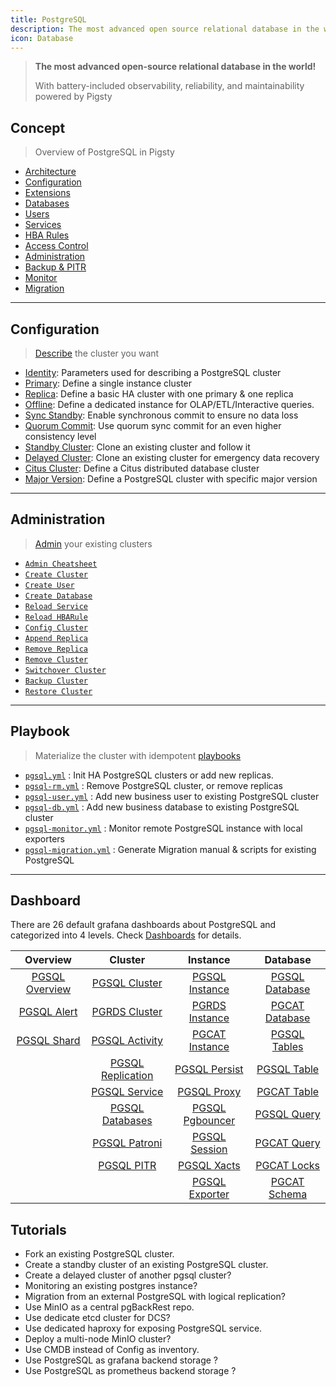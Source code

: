 ```yaml
---
title: PostgreSQL
description: The most advanced open source relational database in the world!
icon: Database
---
```



> **The most advanced open-source relational database in the world!**
>
> With battery-included observability, reliability, and maintainability powered by Pigsty

## Concept

> Overview of PostgreSQL in Pigsty

- [Architecture](/docs/pgsql/arch/)
- [Configuration](/docs/pgsql/config/)
- [Extensions](/docs/pgsql/ext/)
- [Databases](/docs/pgsql/db/)
- [Users](/docs/pgsql/user/)
- [Services](/docs/pgsql/service/)
- [HBA Rules](/docs/pgsql/hba/)
- [Access Control](/docs/pgsql/acl)
- [Administration](/docs/pgsql/admin/)
- [Backup & PITR](/docs/pgsql/backup/)
- [Monitor](/docs/pgsql/monitor/)
- [Migration](/docs/pgsql/migration/)

------

## Configuration

> [Describe](/docs/pgsql/config/) the cluster you want

- [Identity](/docs/pgsql/config/#identity): Parameters used for describing a PostgreSQL cluster
- [Primary](/docs/pgsql/config/#primary): Define a single instance cluster
- [Replica](/docs/pgsql/config/#replica): Define a basic HA cluster with one primary & one replica
- [Offline](/docs/pgsql/config/#offline): Define a dedicated instance for OLAP/ETL/Interactive queries.
- [Sync Standby](/docs/pgsql/config/#sync-standby): Enable synchronous commit to ensure no data loss
- [Quorum Commit](/docs/pgsql/config/#quorum-commit): Use quorum sync commit for an even higher consistency level
- [Standby Cluster](/docs/pgsql/config/#standby-cluster): Clone an existing cluster and follow it
- [Delayed Cluster](/docs/pgsql/config/#delayed-cluster): Clone an existing cluster for emergency data recovery
- [Citus Cluster](/docs/pgsql/config/#citus-cluster): Define a Citus distributed database cluster
- [Major Version](/docs/pgsql/config/#major-version): Define a PostgreSQL cluster with specific major version

------

## Administration

> [Admin](/docs/pgsql/admin/) your existing clusters

- [`Admin Cheatsheet`](/docs/pgsql/admin#cheatsheet)
- [`Create Cluster`](/docs/pgsql/admin#create-cluster)
- [`Create User`](/docs/pgsql/admin#create-user)
- [`Create Database`](/docs/pgsql/admin#create-database)
- [`Reload Service`](/docs/pgsql/admin#reload-service)
- [`Reload HBARule`](/docs/pgsql/admin#reload-hbarule)
- [`Config Cluster`](/docs/pgsql/admin#config-cluster)
- [`Append Replica`](/docs/pgsql/admin#append-replica)
- [`Remove Replica`](/docs/pgsql/admin#remove-replica)
- [`Remove Cluster`](/docs/pgsql/admin#remove-cluster)
- [`Switchover Cluster`](/docs/pgsql/admin#switchover)
- [`Backup Cluster`](/docs/pgsql/admin#backup-cluster)
- [`Restore Cluster`](/docs/pgsql/admin#restore-cluster)

------

## Playbook

> Materialize the cluster with idempotent [playbooks](/docs/pgsql/playbook/)

- [`pgsql.yml`](/docs/pgsql/playbook/#pgsqlyml) : Init HA PostgreSQL clusters or add new replicas.
- [`pgsql-rm.yml`](/docs/pgsql/playbook/#pgsql-rmyml) : Remove PostgreSQL cluster, or remove replicas
- [`pgsql-user.yml`](/docs/pgsql/playbook/#pgsql-useryml) : Add new business user to existing PostgreSQL cluster
- [`pgsql-db.yml`](/docs/pgsql/playbook/#pgsql-dbyml) : Add new business database to existing PostgreSQL cluster
- [`pgsql-monitor.yml`](/docs/pgsql/playbook/#pgsql-monitoryml) : Monitor remote PostgreSQL instance with local exporters
- [`pgsql-migration.yml`](/docs/pgsql/playbook/#pgsql-migrationyml) : Generate Migration manual & scripts for existing PostgreSQL


------

## Dashboard

There are 26 default grafana dashboards about PostgreSQL and categorized into 4 levels. Check [Dashboards](/docs/pgsql/dashboard/) for details.

|                         Overview                          |                             Cluster                             |                          Instance                           |                         Database                          |
|:---------------------------------------------------------:|:---------------------------------------------------------------:|:-----------------------------------------------------------:|:---------------------------------------------------------:|
| [PGSQL Overview](https://demo.pigsty.cc/d/pgsql-overview) |     [PGSQL Cluster](https://demo.pigsty.cc/d/pgsql-cluster)     |  [PGSQL Instance](https://demo.pigsty.cc/d/pgsql-instance)  | [PGSQL Database](https://demo.pigsty.cc/d/pgsql-database) |
|    [PGSQL Alert](https://demo.pigsty.cc/d/pgsql-alert)    |     [PGRDS Cluster](https://demo.pigsty.cc/d/pgrds-cluster)     |  [PGRDS Instance](https://demo.pigsty.cc/d/pgrds-instance)  | [PGCAT Database](https://demo.pigsty.cc/d/pgcat-database) |
|    [PGSQL Shard](https://demo.pigsty.cc/d/pgsql-shard)    |    [PGSQL Activity](https://demo.pigsty.cc/d/pgsql-activity)    |  [PGCAT Instance](https://demo.pigsty.cc/d/pgcat-instance)  |   [PGSQL Tables](https://demo.pigsty.cc/d/pgsql-tables)   |
|                                                           | [PGSQL Replication](https://demo.pigsty.cc/d/pgsql-replication) |   [PGSQL Persist](https://demo.pigsty.cc/d/pgsql-persist)   |    [PGSQL Table](https://demo.pigsty.cc/d/pgsql-table)    |
|                                                           |     [PGSQL Service](https://demo.pigsty.cc/d/pgsql-service)     |     [PGSQL Proxy](https://demo.pigsty.cc/d/pgsql-proxy)     |    [PGCAT Table](https://demo.pigsty.cc/d/pgcat-table)    |
|                                                           |   [PGSQL Databases](https://demo.pigsty.cc/d/pgsql-databases)   | [PGSQL Pgbouncer](https://demo.pigsty.cc/d/pgsql-pgbouncer) |    [PGSQL Query](https://demo.pigsty.cc/d/pgsql-query)    |
|                                                           |     [PGSQL Patroni](https://demo.pigsty.cc/d/pgsql-patroni)     |   [PGSQL Session](https://demo.pigsty.cc/d/pgsql-session)   |    [PGCAT Query](https://demo.pigsty.cc/d/pgcat-query)    |
|                                                           |        [PGSQL PITR](https://demo.pigsty.cc/d/pgsql-pitr)        |     [PGSQL Xacts](https://demo.pigsty.cc/d/pgsql-xacts)     |    [PGCAT Locks](https://demo.pigsty.cc/d/pgcat-locks)    |
|                                                           |                                                                 |  [PGSQL Exporter](https://demo.pigsty.cc/d/pgsql-exporter)  |   [PGCAT Schema](https://demo.pigsty.cc/d/pgcat-schema)   |

## Tutorials

- Fork an existing PostgreSQL cluster.
- Create a standby cluster of an existing PostgreSQL cluster.
- Create a delayed cluster of another pgsql cluster?
- Monitoring an existing postgres instance?
- Migration from an external PostgreSQL with logical replication?
- Use MinIO as a central pgBackRest repo.
- Use dedicate etcd cluster for DCS?
- Use dedicated haproxy for exposing PostgreSQL service.
- Deploy a multi-node MinIO cluster?
- Use CMDB instead of Config as inventory.
- Use PostgreSQL as grafana backend storage ?
- Use PostgreSQL as prometheus backend storage ?